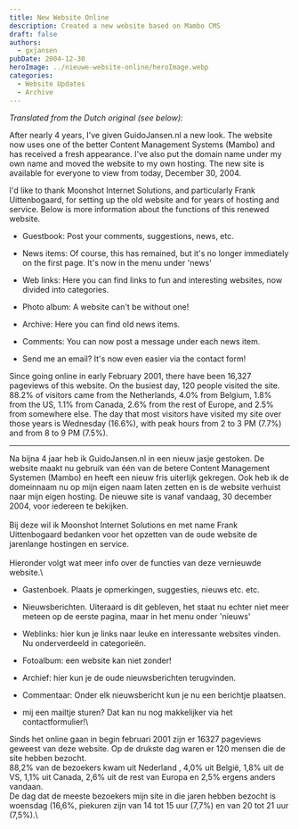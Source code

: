 ```yaml
---
title: New Website Online
description: Created a new website based on Mambo CMS
draft: false
authors:
  - gxjansen
pubDate: 2004-12-30
heroImage: ../nieuwe-website-online/heroImage.webp
categories:
  - Website Updates
  - Archive
---
```

*Translated from the Dutch original (see below):*

After nearly 4 years, I've given GuidoJansen.nl a new look. The website now uses one of the better Content Management Systems (Mambo) and has received a fresh appearance. I've also put the domain name under my own name and moved the website to my own hosting. The new site is available for everyone to view from today, December 30, 2004.

I'd like to thank Moonshot Internet Solutions, and particularly Frank Uittenbogaard, for setting up the old website and for years of hosting and service. Below is more information about the functions of this renewed website.

* Guestbook: Post your comments, suggestions, news, etc.

* News items: Of course, this has remained, but it's no longer immediately on the first page. It's now in the menu under 'news'

* Web links: Here you can find links to fun and interesting websites, now divided into categories.

* Photo album: A website can't be without one!

* Archive: Here you can find old news items.

* Comments: You can now post a message under each news item.

* Send me an email? It's now even easier via the contact form!

Since going online in early February 2001, there have been 16,327 pageviews of this website. On the busiest day, 120 people visited the site. 88.2% of visitors came from the Netherlands, 4.0% from Belgium, 1.8% from the US, 1.1% from Canada, 2.6% from the rest of Europe, and 2.5% from somewhere else. The day that most visitors have visited my site over those years is Wednesday (16.6%), with peak hours from 2 to 3 PM (7.7%) and from 8 to 9 PM (7.5%).

---

Na bijna 4 jaar heb ik GuidoJansen.nl in een nieuw jasje gestoken. De website maakt nu gebruik van één van de betere Content Management Systemen (Mambo) en heeft een nieuw fris uiterlijk gekregen. Ook heb ik de domeinnaam nu op mijn eigen naam laten zetten en is de website verhuist naar mijn eigen hosting. De nieuwe site is vanaf vandaag, 30 december 2004, voor iedereen te bekijken.\
\
Bij deze wil ik Moonshot Internet Solutions en met name Frank Uittenbogaard bedanken voor het opzetten van de oude website de jarenlange hostingen en service.\
\
Hieronder volgt wat meer info over de functies van deze vernieuwde website.\\

* Gastenboek. Plaats je opmerkingen, suggesties, nieuws etc. etc.

* Nieuwsberichten. Uiteraard is dit gebleven, het staat nu echter niet meer meteen op de eerste pagina, maar in het menu onder 'nieuws'

* Weblinks: hier kun je links naar leuke en interessante websites vinden. Nu onderverdeeld in categorieën.

* Fotoalbum: een website kan niet zonder!

* Archief: hier kun je de oude nieuwsberichten terugvinden.

* Commentaar: Onder elk nieuwsbericht kun je nu een berichtje plaatsen.

* mij een mailtje sturen? Dat kan nu nog makkelijker via het contactformulier!\\

Sinds het online gaan in begin februari 2001 zijn er 16327 pageviews geweest van deze website. Op de drukste dag waren er 120 mensen die de site hebben bezocht.\
88,2% van de bezoekers kwam uit Nederland , 4,0% uit België, 1,8% uit de VS, 1,1% uit Canada, 2,6% uit de rest van Europa en 2,5% ergens anders vandaan.\
De dag dat de meeste bezoekers mijn site in die jaren hebben bezocht is woensdag (16,6%, piekuren zijn van 14 tot 15 uur (7,7%) en van 20 tot 21 uur (7,5%).\\
